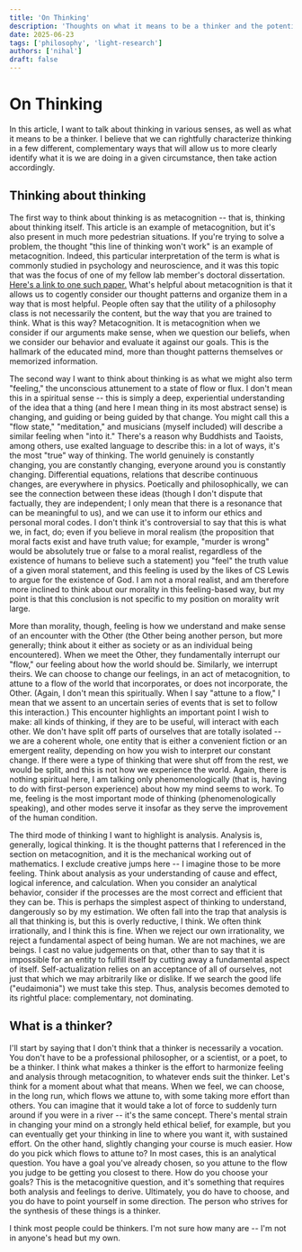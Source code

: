 ```yaml
---
title: 'On Thinking'
description: 'Thoughts on what it means to be a thinker and the potential utility of being one.'
date: 2025-06-23
tags: ['philosophy', 'light-research']
authors: ['nihal']
draft: false
---
```

# On Thinking
In this article, I want to talk about thinking in various senses, as well as what it means to be a thinker. I believe that we can rightfully characterize thinking in a few different, complementary ways that will allow us to more clearly identify what it is we are doing in a given circumstance, then take action accordingly.  
## Thinking about thinking
The first way to think about thinking is as metacognition -- that is, thinking about thinking itself. This article is an example of metacognition, but it's also present in much more pedestrian situations. If you're trying to solve a problem, the thought "this line of thinking won't work" is an example of metacognition. Indeed, this particular interpretation of the term is what is commonly studied in psychology and neuroscience, and it was this topic that was the focus of one of my fellow lab member's doctoral dissertation. [Here's a link to one such paper.](https://2024.ccneuro.org/pdf/384_Paper_authored_Malaiya_Warren_Golden_2024_Quantum_Random_Walk.pdf) What's helpful about metacognition is that it allows us to cogently consider our thought patterns and organize them in a way that is most helpful. People often say that the utility of a philosophy class is not necessarily the content, but the way that you are trained to think. What is this way? Metacognition. It is metacognition when we consider if our arguments make sense, when we question our beliefs, when we consider our behavior and evaluate it against our goals. This is the hallmark of the educated mind, more than thought patterns themselves or memorized information.  
  
The second way I want to think about thinking is as what we might also term "feeling," the unconscious attunement to a state of flow or flux. I don't mean this in a spiritual sense -- this is simply a deep, experiential understanding of the idea that a thing (and here I mean thing in its most abstract sense) is changing, and guiding or being guided by that change. You might call this a "flow state," "meditation," and musicians (myself included) will describe a similar feeling when "into it." There's a reason why Buddhists and Taoists, among others, use exalted language to describe this: in a lot of ways, it's the most "true" way of thinking. The world genuinely is constantly changing, you are constantly changing, everyone around you is constantly changing. Differential equations, relations that describe continuous changes, are everywhere in physics. Poetically and philosophically, we can see the connection between these ideas (though I don't dispute that factually, they are independent; I only mean that there is a resonance that can be meaningful to us), and we can use it to inform our ethics and personal moral codes. I don't think it's controversial to say that this is what we, in fact, do; even if you believe in moral realism (the proposition that moral facts exist and have truth value; for example, "murder is wrong" would be absolutely true or false to a moral realist, regardless of the existence of humans to believe such a statement) you "feel" the truth value of a given moral statement, and this feeling is used by the likes of CS Lewis to argue for the existence of God. I am not a moral realist, and am therefore more inclined to think about our morality in this feeling-based way, but my point is that this conclusion is not specific to my position on morality writ large.  
  
More than morality, though, feeling is how we understand and make sense of an encounter with the Other (the Other being another person, but more generally; think about it either as society or as an individual being encountered). When we meet the Other, they fundamentally interrupt our "flow," our feeling about how the world should be. Similarly, we interrupt theirs. We can choose to change our feelings, in an act of metacognition, to attune to a flow of the world that incorporates, or does not incorporate, the Other. (Again, I don't mean this spiritually. When I say "attune to a flow," I mean that we assent to an uncertain series of events that is set to follow this interaction.) This encounter highlights an important point I wish to make: all kinds of thinking, if they are to be useful, will interact with each other. We don't have split off parts of ourselves that are totally isolated -- we are a coherent whole, one entity that is either a convenient fiction or an emergent reality, depending on how you wish to interpret our constant change. If there were a type of thinking that were shut off from the rest, we would be split, and this is not how we experience the world. Again, there is nothing spiritual here, I am talking only phenomenologically (that is, having to do with first-person experience) about how my mind seems to work. To me, feeling is the most important mode of thinking (phenomenologically speaking), and other modes serve it insofar as they serve the improvement of the human condition. 
   
The third mode of thinking I want to highlight is analysis. Analysis is, generally, logical thinking. It is the thought patterns that I referenced in the section on metacognition, and it is the mechanical working out of mathematics. I exclude creative jumps here -- I imagine those to be more feeling. Think about analysis as your understanding of cause and effect, logical inference, and calculation. When you consider an analytical behavior, consider if the processes are the most correct and efficient that they can be. This is perhaps the simplest aspect of thinking to understand, dangerously so by my estimation. We often fall into the trap that analysis is all that thinking is, but this is overly reductive, I think. We often think irrationally, and I think this is fine. When we reject our own irrationality, we reject a fundamental aspect of being human. We are not machines, we are beings. I cast no value judgements on that, other than to say that it is impossible for an entity to fulfill itself by cutting away a fundamental aspect of itself. Self-actualization relies on an acceptance of all of ourselves, not just that which we may arbitrarily like or dislike. If we search the good life ("eudaimonia") we must take this step. Thus, analysis becomes demoted to its rightful place: complementary, not dominating.
## What is a thinker?
I'll start by saying that I don't think that a thinker is necessarily a vocation. You don't have to be a professional philosopher, or a scientist, or a poet, to be a thinker. I think what makes a thinker is the effort to harmonize feeling and analysis through metacognition, to whatever ends suit the thinker. Let's think for a moment about what that means. When we feel, we can choose, in the long run, which flows we attune to, with some taking more effort than others. You can imagine that it would take a lot of force to suddenly turn around if you were in a river -- it's the same concept. There's mental strain in changing your mind on a strongly held ethical belief, for example, but you can eventually get your thinking in line to where you want it, with sustained effort. On the other hand, slightly changing your course is much easier. How do you pick which flows to attune to? In most cases, this is an analytical question. You have a goal you've already chosen, so you attune to the flow you judge to be getting you closest to there. How do you choose your goals? This is the metacognitive question, and it's something that requires both analysis and feelings to derive. Ultimately, you do have to choose, and you do have to point yourself in some direction. The person who strives for the synthesis of these things is a thinker.  
  
I think most people could be thinkers. I'm not sure how many are -- I'm not in anyone's head but my own. 